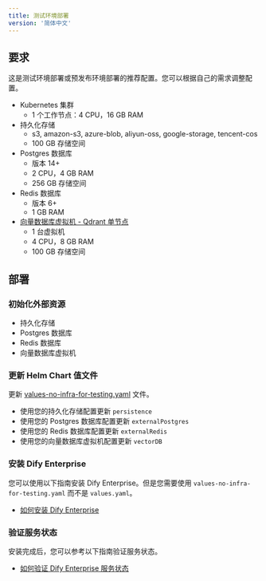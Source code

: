 ```yaml
---
title: 测试环境部署
version: '简体中文'
---
```


## 要求

这是测试环境部署或预发布环境部署的推荐配置。您可以根据自己的需求调整配置。

- Kubernetes 集群
    - 1 个工作节点：4 CPU，16 GB RAM
- 持久化存储
    - s3, amazon-s3, azure-blob, aliyun-oss, google-storage, tencent-cos
    - 100 GB 存储空间
- Postgres 数据库
    - 版本 14+
    - 2 CPU，4 GB RAM
    - 256 GB 存储空间
- Redis 数据库
    - 版本 6+
    - 1 GB RAM
- [向量数据库虚拟机 - Qdrant 单节点](/deployment/advanced-configuration/qdrant/single-node)
    - 1 台虚拟机
    - 4 CPU，8 GB RAM
    - 100 GB 存储空间

## 部署
### 初始化外部资源
- 持久化存储
- Postgres 数据库
- Redis 数据库
- 向量数据库虚拟机

### 更新 Helm Chart 值文件 

更新 <a href="/assets/helm-values/values-no-infra-for-testing.yaml" download="values-no-infra-for-testing.yaml">values-no-infra-for-testing.yaml</a> 文件。

- 使用您的持久化存储配置更新 `persistence`
- 使用您的 Postgres 数据库配置更新 `externalPostgres`
- 使用您的 Redis 数据库配置更新 `externalRedis`
- 使用您的向量数据库虚拟机配置更新 `vectorDB`

### 安装 Dify Enterprise
您可以使用以下指南安装 Dify Enterprise。但是您需要使用 `values-no-infra-for-testing.yaml` 而不是 `values.yaml`。
- [如何安装 Dify Enterprise](/deployment/prerequisites/kubernetes)

### 验证服务状态
安装完成后，您可以参考以下指南验证服务状态。
- [如何验证 Dify Enterprise 服务状态](/deployment/verify-services-status)